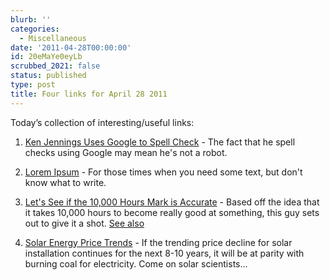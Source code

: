 ```yaml
---
blurb: ''
categories:
  - Miscellaneous
date: '2011-04-28T00:00:00'
id: 20eMaYe0eyLb
scrubbed_2021: false
status: published
type: post
title: Four links for April 28 2011
---
```


Today’s collection of interesting/useful links:

1. [Ken Jennings Uses Google to Spell Check](http://ken-jennings.com/blog/archives/2764) - The fact that he spell checks using Google may mean he's not a robot.

2. [Lorem Ipsum](http://www.lipsum.com/) - For those times when you need some text, but don't know what to write. 

3. [Let's See if the 10,000 Hours Mark is Accurate](http://thedanplan.com/theplan.php) - Based off the idea that it takes 10,000 hours to become really good at something, this guy sets out to give it a shot. [See also](http://www.tampabay.com/features/can-a-complete-novice-become-a-golf-pro-with-10000-hours-of-practice/1159357)

4. [Solar Energy Price Trends](http://radar.oreilly.com/2011/04/solar-power-moores-law.html) - If the trending price decline for solar installation continues for the next 8-10 years, it will be at parity with burning coal for electricity. Come on solar scientists...
